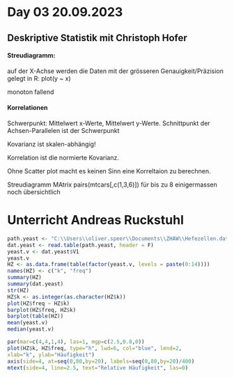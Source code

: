 # Day 03 20.09.2023 {.unnumbered}

## Deskriptive Statistik mit Christoph Hofer

#### Streudiagramm:
auf der X-Achse werden die Daten mit der grösseren Genauigkeit/Präzision gelegt
in R: plot(y ~ x)

monoton fallend

#### Korrelationen
Schwerpunkt: 
Mittelwert x-Werte, Mittelwert y-Werte. Schnittpunkt der Achsen-Parallelen ist der Schwerpunkt

Kovarianz ist skalen-abhängig!

Korrelation ist die normierte Kovarianz.

Ohne Scatter plot macht es keinen Sinn eine Korreltaion zu berechnen.

Streudiagramm MAtrix
pairs(mtcars[,c(1,3,6)])
für bis zu 8 einigermassen noch übersichtlich


# Unterricht Andreas Ruckstuhl

```r
path.yeast <- "C:\\Users\\oliver.speer\\Documents\\ZHAW\\Hefezellen.dat"
dat.yeast <- read.table(path.yeast, header = F)
yeast.v <- dat.yeast$V1
yeast.v
HZ <- as.data.frame(table(factor(yeast.v, levels = paste(0:14))))
names(HZ) <- c("k", "freq")
summary(HZ)
summary(dat.yeast)
str(HZ)
HZ$k <- as.integer(as.character(HZ$k))
plot(HZ$freq ~ HZ$k)
barplot(HZ$freq, HZ$k)
barplot(table(HZ))
mean(yeast.v)
median(yeast.v)

```
```r
par(mar=c(4,4,1,4), las=1, mgp=c(2.5,0.8,0))
plot(HZ$k, HZ$freq, type="h", lwd=6, col="blue", lend=2,
xlab="k", ylab="Häufigkeit")
axis(side=4, at=seq(0,80,by=20), labels=seq(0,80,by=20)/400)
mtext(side=4, line=2.5, text="Relative Häufigkeit", las=0)
```

